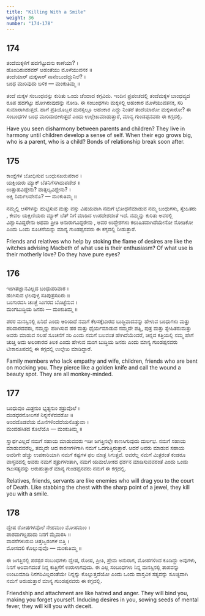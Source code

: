 ```yaml
---
title: "Killing With a Smile"
weight: 36
number: "174-178"
---
```


## 174

ತಂದೆಮಕ್ಕಳಿಗೆ ಹದಗೆಟ್ಟುದನು ಕಾಣೆಯಾ? ।  
ಹೊಂದಿರುವರವರ್ ಅಹಂತೆಯು ಮೊಳೆಯುವನಕ ॥  
ತಂದೆಯಾರ್ ಮಕ್ಕಳಾರ್ ನಾನೆಂಬುದೆದ್ದುನಿಲೆ? ।  
ಬಂಧ ಮುರಿವುದು ಬಳಿಕ — ಮಂಕುತಿಮ್ಮ ॥

ತಂದೆ ಮಕ್ಕಳ ಸಂಬಂಧವನ್ನು ಕುರಿತು ಒಂದು ಚೆಂದಾದ ಕಗ್ಗವಿದು. ಇಂದಿನ ಪ್ರಪಂಚದಲ್ಲಿ ತಂದೆಮಕ್ಕಳ ಬಾಂಧವ್ಯದ ರೂಪ ಹದಗೆಟ್ಟು ಹೋಗಿರುವುದನ್ನು ನೋಡಿ. ಈ ಸಂಬಂಧಗಳು ಮಕ್ಕಳಲ್ಲಿ ಅಹಂಕಾರ ಮೊಳೆಯುವತನಕ, ಸರಿ ಸುಮಾರಾಗಿರುತ್ತದೆ. ಹಾಗೆ ಪ್ರತಿಯೊಬ್ಬರ ಮನಸ್ಸಲ್ಲೂ ಅಹಂಕಾರ ಎದ್ದು ನಿಂತರೆ ತಂದೆಯಾರೋ ಮಕ್ಕಳಾರೋ? ಈ ಸಂಬಂಧಗಳ ಬಂಧ ಮುರಿದುಬೀಳುತ್ತದೆ ಎಂದು ಉಲ್ಲೇಖಮಾಡುತ್ತಾರೆ, ಮಾನ್ಯ ಗುಂಡಪ್ಪನವರು ಈ ಕಗ್ಗದಲ್ಲಿ.

Have you seen disharmony between parents and children? They live in harmony until children develop a sense of self. When their ego grows big, who is a parent, who is a child? Bonds of relationship break soon after.

## 175

ಕಾಂಕ್ಷೆಗಳ ಬೋಧಿಸುವ ಬಂಧುಸಖರುಪಕಾರ ।  
ಯಕ್ಷಿಯರು ಮ್ಯಾಕ್ ಬೆತನಿಗೆಸಗಿದುಪದೇಶ ॥  
ಉತ್ಸಾಹವಿದ್ದೇನು? ವಾತ್ಸಲ್ಯವಿದ್ದೇನು? ।  
ಅಕ್ಷಿ ನಿರ್ಮಲವೇನೊ? — ಮಂಕುತಿಮ್ಮ ॥

ನಮ್ಮಲ್ಲಿ ಆಸೆಗಳನ್ನು ಹುಟ್ಟಿಸುವ ಮತ್ತು ವಸ್ತು ವಿಷಯವಾಗಿ ನಮಗೆ ಭೋಧನೆಮಾಡುವ ನಮ್ಮ ಬಂಧುಗಳು, ಸ್ನೇಹಿತರು , ಕೇವಲ ಯಕ್ಷಿಣಿಯರು ಮ್ಯಾಕ್ ಬೆತ್ ನಿಗೆ ಮಾಡಿದ ಉಪದೇಶದಂತೆ ಇದೆ. ನಮ್ಮನ್ನು ಕುರಿತು ಅವರಲ್ಲಿ ವಿಶ್ವಾಸವಿದ್ದರೇನು ಅಥವಾ ಪ್ರೀತಿ ಅನುರಾಗವಿದ್ದರೇನು , ಅವರ ಉದ್ಧೇಶಗಳು ಕಲುಷಿತವಾಗಿದೆಯೇನೋ ನೋಡಿಕೋ ಎಂದು ಒಂದು ಸೂಚನೆಯನ್ನು ಮಾನ್ಯ ಗುಂಡಪ್ಪನವರು ಈ ಕಗ್ಗದಲ್ಲಿ ನೀಡುತ್ತಾರೆ.

Friends and relatives who help by stoking the flame of desires are like the witches advising Macbeth of what use is their enthusiasm? Of what use is their motherly love? Do they have pure eyes?

## 176

ಇಂಗಿತಜ್ಞಾನವಿಲ್ಲದ ಬಂಧುಪರಿವಾರ ।  
ಹಂಗಿಸುವ ಛಲವುಳ್ಳ ಸತಿಪುತ್ರಸಖರು ॥  
ಬಂಗಾರದಸಿ ಚುಚ್ಚೆ ಸಿಂಗರದ ಬೊಟ್ಟೆನುವ ।  
ಮಂಗಬುದ್ಧಿಯ ಜನರು — ಮಂಕುತಿಮ್ಮ ॥

ಪರರ ಮನಸ್ಸಿನಲ್ಲಿ ಏನಿದೆ ಎಂದು ಅರಿಯದೆ ನಮಗೆ ಕೆಲಸಕ್ಕೆಬಾರದ ಬುದ್ಧಿವಾದವನ್ನು ಹೇಳುವ ಬಂಧುಗಳು ಮತ್ತು ಪರಿವಾರದವರು, ನಮ್ಮನ್ನು ಹಂಗಿಸುವ ಹಠ ಮತ್ತು ಧೈರ್ಯಮಾಡುವ ನಮ್ಮದೇ ಪತ್ನಿ, ಪುತ್ರ ಮತ್ತು ಸ್ನೇಹಿತರುಮತ್ತು ಅವರು ಮಾಡುವ ಸಲಹೆ ಸೂಚನೆಗೆ ಸರಿ ಎಂದು ನಮಗೆ ಬಲವಂತ ಹೇಗಿದೆಯೆಂದರೆ, ಚಿನ್ನದ ಕತ್ತಿಯಲ್ಲಿ ನಮ್ಮ ಹೇಗೆ ಚುಚ್ಚಿ ಅದು ಅಲಂಕಾರದ ತಿಲಕ ಎಂದು ಹೇಳುವ ಮಂಗ ಬುದ್ಧಿಯ ಜನರು ಎಂದು ಮಾನ್ಯ ಗುಂಡಪ್ಪನವರು ಟೀಕಾರೂಪದಲ್ಲಿ ಈ ಕಗ್ಗದಲ್ಲಿ ಉಲ್ಲೇಖ ಮಾಡಿದ್ದಾರೆ.

Family members who lack empathy and wife, children, friends who are bent on mocking you. They pierce like a golden knife and call the wound a beauty spot. They are all monkey-minded.

## 177

ಬಂಧುವುಂ ಮಿತ್ರನುಂ ಭೃತ್ಯನುಂ ಶತ್ರುವೊಲೆ ।  
ದಂಡಧರನೋಲಗಕೆ ನಿನ್ನನೆಳೆವವರೋ ॥  
ಅಂದದೊಡವೆಯ ಮೊನೆಗಳಿಂದೆದೆಯನೊತ್ತುವಾ ।  
ಮಂದಹಸಿತದ ಕೊಲೆಯೊ — ಮಂಕುತಿಮ್ಮ ॥

ಸ್ವಾರ್ಥವಿಲ್ಲದೆ ನಮಗೆ ಸಹಾಯ ಮಾಡುವವರು ಇಡೀ ಜಗತ್ತಿನಲ್ಲೇ ಕಾಣಸಿಗುವುದು ದುರ್ಲಭ. ನಮಗೆ ಸಹಾಯ ಮಾಡುವವರೆಲ್ಲ, ತಮ್ಮದೇ ಆದ ಕಾರಣಗಳಿಗಾಗಿ ನಮಗೆ ಒದಗುತ್ತಿರುತ್ತಾರೆ. ಆದರೆ ಅವರು ಮಾಡುವ ಸಹಾಯ ಅವರಿಗೇ ಹೆಚ್ಚು ಉಪಕಾರಿಯಾಗಿ ನಮಗೆ ಕಷ್ಟಗಳ ಫಲ ಮಾತ್ರ ಸಿಗುತ್ತವೆ. ಅವರೆಲ್ಲ ನಮಗೆ ಮಿತ್ರರಂತೆ ಕಂಡರೂ ವಾಸ್ತವದಲ್ಲಿ ಅವರು ನಮಗೆ ಶತ್ರುಗಳಂತಾಗಿ, ನಮಗೆ ಯಮಲೋಕದ ಧರ್ಶನ ಮಾಡಿಸುವವರಂತೆ ಎಂದು ಒಂದು ಕಟುಸತ್ಯವನ್ನು ಅರುಹುತ್ತಾರೆ ಮಾನ್ಯ ಗುಂಡಪ್ಪನವರು ನಮಗೆ ಈ ಕಗ್ಗದಲ್ಲಿ.

Relatives, friends, servants are like enemies who will drag you to the court of Death. Like stabbing the chest with the sharp point of a jewel, they kill you with a smile.

## 178

ದ್ವೇಷ ರೋಷಗಳವೊಲೆ ನೇಹಮುಂ ಮೋಹಮುಂ ।  
ಪಾಶವಾಗಲ್ಬಹುದು ನಿನಗೆ ಮೈಮರಸಿ ॥  
ವಾಸನೆಗಳುರುಬಿ ಚಿತ್ತಜ್ವರಂಗಳ ಬಿತ್ತಿ ।  
ಮೋಸದಲಿ ಕೊಲ್ಲುವುವೊ — ಮಂಕುತಿಮ್ಮ ॥

ಈ ಜಗತ್ತಿನಲ್ಲಿ ಪರಸ್ಪರ ಸಂಬಂಧಗಳು ದ್ವೇಷ, ರೋಷ, ಪ್ರೀತಿ, ಪ್ರೇಮ ಅನುರಾಗ, ಮೋಹಗಳಿಂದ ಕೂಡಿದ್ದು ಅವುಗಳು, ನಿನಗೆ ಅರಿವಾಗದಂತೆ ನಿನ್ನ ಕುತ್ತಿಗೆಗೆ ಉರುಳಾಗವುದು. ಈ ಎಲ್ಲ ಸಂಬಂಧಗಳು ನಿನ್ನ ಮನಸ್ಸಿನಲ್ಲಿ ತಾಪವನ್ನು ಉಂಟುಮಾಡಿ ನಿನಗರಿವಿಲ್ಲದಂತೆಯೇ ನಿನ್ನನ್ನು ಕೊಲ್ಲುತ್ತದೆಯೋ ಎಂದು ಒಂದು ವಾಸ್ತವಿಕ ಸತ್ಯವನ್ನು ಸೂಚ್ಯವಾಗಿ ನಮಗೆ ಅರುಹುತ್ತಾರೆ ಮಾನ್ಯ ಗುಂಡಪ್ಪನವರು ಈ ಕಗ್ಗದಲ್ಲಿ.

Friendship and attachment are like hatred and anger. They will bind you, making you forget yourself. Inducing desires in you, sowing seeds of mental fever, they will kill you with deceit.
